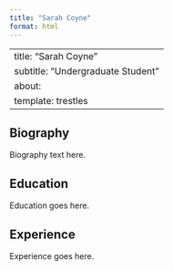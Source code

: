 ```yaml
---
title: "Sarah Coyne"
format: html
---
```


---
title: "Sarah Coyne"
subtitle: "Undergraduate Student"
about:
  template: trestles
---
## Biography

Biography text here. 

## Education

Education goes here. 

## Experience

Experience goes here. 
